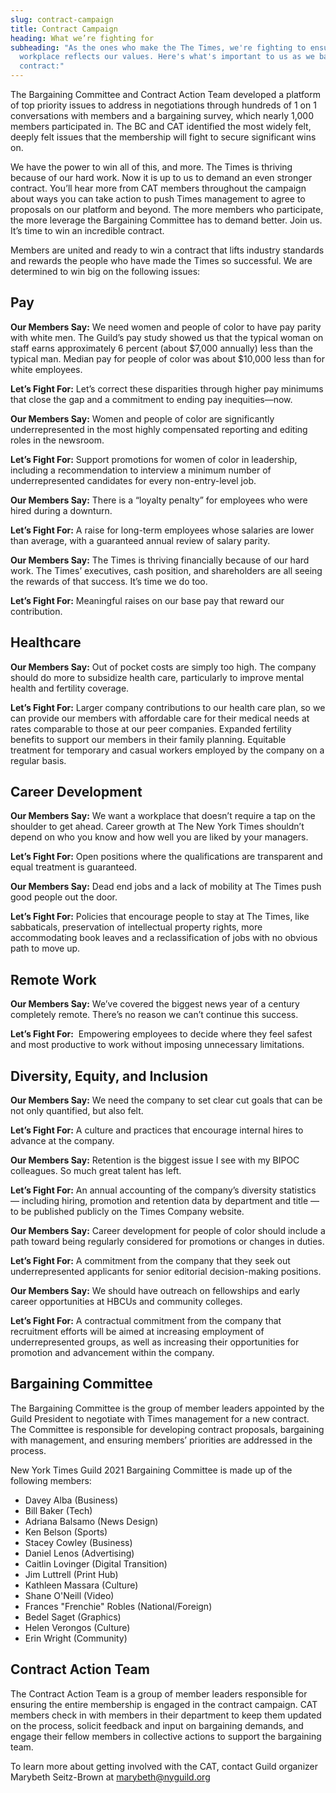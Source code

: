 ```yaml
---
slug: contract-campaign
title: Contract Campaign
heading: What we’re fighting for
subheading: "As the ones who make the The Times, we're fighting to ensure our
  workplace reflects our values. Here's what's important to us as we bargain our
  contract:"
---
```

The Bargaining Committee and Contract Action Team developed a platform of top priority issues to address in negotiations through hundreds of 1 on 1 conversations with members and a bargaining survey, which nearly 1,000 members participated in. The BC and CAT identified the most widely felt, deeply felt issues that the membership will fight to secure significant wins on. 

We have the power to win all of this, and more. The Times is thriving because of our hard work. Now it is up to us to demand an even stronger contract. You’ll hear more from CAT members throughout the campaign about ways you can take action to push Times management to agree to proposals on our platform and beyond. The more members who participate, the more leverage the Bargaining Committee has to demand better. Join us. It’s time to win an incredible contract.

Members are united and ready to win a contract that lifts industry standards and rewards the people who have made the Times so successful. We are determined to win big on the following issues:

## Pay

**Our Members Say:** We need women and people of color to have pay parity with white men. The Guild’s pay study showed us that the typical woman on staff earns approximately 6 percent (about $7,000 annually) less than the typical man. Median pay for people of color was about $10,000 less than for white employees.

**Let’s Fight For:** Let’s correct these disparities through higher pay minimums that close the gap and a commitment to ending pay inequities—now.

**Our Members Say:** Women and people of color are significantly underrepresented in the most highly compensated reporting and editing roles in the newsroom.

**Let’s Fight For:** Support promotions for women of color in leadership, including a recommendation to interview a minimum number of underrepresented candidates for every non-entry-level job. 

**Our Members Say:** There is a “loyalty penalty” for employees who were hired during a downturn.

**Let’s Fight For:** A raise for long-term employees whose salaries are lower than average, with a guaranteed annual review of salary parity.

**Our Members Say:** The Times is thriving financially because of our hard work. The Times’ executives, cash position, and shareholders are all seeing the rewards of that success. It’s time we do too.

**Let’s Fight For:** Meaningful raises on our base pay that reward our contribution.

## Healthcare

**Our Members Say:** Out of pocket costs are simply too high. The company should do more to subsidize health care, particularly to improve mental health and fertility coverage. 

**Let’s Fight For:** Larger company contributions to our health care plan, so we can provide our members with affordable care for their medical needs at rates comparable to those at our peer companies. Expanded fertility benefits to support our members in their family planning. Equitable treatment for temporary and casual workers employed by the company on a regular basis.

## Career Development

**Our Members Say:** We want a workplace that doesn’t require a tap on the shoulder to get ahead. Career growth at The New York Times shouldn’t depend on who you know and how well you are liked by your managers. 

**Let’s Fight For:** Open positions where the qualifications are transparent and equal treatment is guaranteed.

**Our Members Say:** Dead end jobs and a lack of mobility at The Times push good people out the door.

**Let’s Fight For:** Policies that encourage people to stay at The Times, like sabbaticals, preservation of intellectual property rights, more accommodating book leaves and a reclassification of jobs with no obvious path to move up.

## Remote Work

**Our Members Say:** We’ve covered the biggest news year of a century completely remote. There’s no reason we can’t continue this success.

**Let’s Fight For:**  Empowering employees to decide where they feel safest and most productive to work without imposing unnecessary limitations.

## Diversity, Equity, and Inclusion

**Our Members Say:** We need the company to set clear cut goals that can be not only quantified, but also felt. 

**Let’s Fight For:** A culture and practices that encourage internal hires to advance at the company.

**Our Members Say:** Retention is the biggest issue I see with my BIPOC colleagues. So much great talent has left. 

**Let’s Fight For:** An annual accounting of the company’s diversity statistics — including hiring, promotion and retention data by department and title — to be published publicly on the Times Company website.

**Our Members Say:** Career development for people of color should include a path toward being regularly considered for promotions or changes in duties.

**Let’s Fight For:** A commitment from the company that they seek out underrepresented applicants for senior editorial decision-making positions.

**Our Members Say:** We should have outreach on fellowships and early career opportunities at HBCUs and community colleges.

**Let’s Fight For:** A contractual commitment from the company that recruitment efforts will be aimed at increasing employment of underrepresented groups, as well as increasing their opportunities for promotion and advancement within the company.

## Bargaining Committee

The Bargaining Committee is the group of member leaders appointed by the Guild President to negotiate with Times management for a new contract. The Committee is responsible for developing contract proposals, bargaining with management, and ensuring members’ priorities are addressed in the process. 

New York Times Guild 2021 Bargaining Committee is made up of the following members:

* Davey Alba (Business)
* Bill Baker (Tech)
* Adriana Balsamo (News Design)
* Ken Belson (Sports)
* Stacey Cowley (Business)
* Daniel Lenos (Advertising)
* Caitlin Lovinger (Digital Transition)
* Jim Luttrell (Print Hub)
* Kathleen Massara (Culture)
* Shane O'Neill (Video)
* Frances "Frenchie" Robles (National/Foreign)
* Bedel Saget (Graphics)
* Helen Verongos (Culture)
* Erin Wright (Community)

## Contract Action Team

The Contract Action Team is a group of member leaders responsible for ensuring the entire membership is engaged in the contract campaign. CAT members check in with members in their department to keep them updated on the process, solicit feedback and input on bargaining demands, and engage their fellow members in collective actions to support the bargaining team. 

To learn more about getting involved with the CAT, contact Guild organizer Marybeth Seitz-Brown at [marybeth@nyguild.org](mailto:marybeth@nyguild.org)